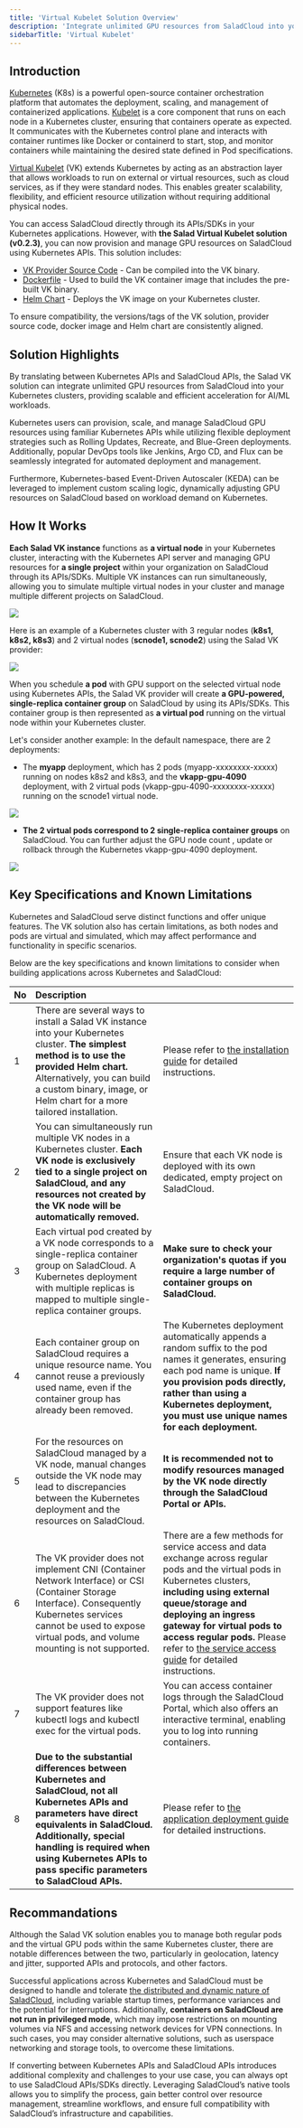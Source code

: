 ```yaml
---
title: 'Virtual Kubelet Solution Overview'
description: 'Integrate unlimited GPU resources from SaladCloud into your Kubernetes clusters'
sidebarTitle: 'Virtual Kubelet'
---
```


## Introduction

[Kubernetes](https://kubernetes.io/docs/home/) (K8s) is a powerful open-source container orchestration platform that
automates the deployment, scaling, and management of containerized applications.
[Kubelet](https://kubernetes.io/docs/reference/command-line-tools-reference/kubelet/) is a core component that runs on
each node in a Kubernetes cluster, ensuring that containers operate as expected. It communicates with the Kubernetes
control plane and interacts with container runtimes like Docker or containerd to start, stop, and monitor containers
while maintaining the desired state defined in Pod specifications.

[Virtual Kubelet](https://github.com/virtual-kubelet/virtual-kubelet) (VK) extends Kubernetes by acting as an
abstraction layer that allows workloads to run on external or virtual resources, such as cloud services, as if they were
standard nodes. This enables greater scalability, flexibility, and efficient resource utilization without requiring
additional physical nodes.

You can access SaladCloud directly through its APIs/SDKs in your Kubernetes applications. However, with **the Salad
Virtual Kubelet solution (v0.2.3)**, you can now provision and manage GPU resources on SaladCloud using Kubernetes APIs.
This solution includes:

- [VK Provider Source Code](https://github.com/SaladTechnologies/virtual-kubelet-saladcloud/tree/v0.2.3) - Can be
  compiled into the VK binary.
- [Dockerfile](https://github.com/SaladTechnologies/virtual-kubelet-saladcloud/blob/v0.2.3/docker/Dockerfile) - Used to
  build the VK container image that includes the pre-built VK binary.
- [Helm Chart](https://github.com/SaladTechnologies/virtual-kubelet-saladcloud/tree/v0.2.3/charts/virtual-kubelet-saladcloud-chart) -
  Deploys the VK image on your Kubernetes cluster.

To ensure compatibility, the versions/tags of the VK solution, provider source code, docker image and Helm chart are
consistently aligned.

## Solution Highlights

By translating between Kubernetes APIs and SaladCloud APIs, the Salad VK solution can integrate unlimited GPU resources
from SaladCloud into your Kubernetes clusters, providing scalable and efficient acceleration for AI/ML workloads.

Kubernetes users can provision, scale, and manage SaladCloud GPU resources using familiar Kubernetes APIs while
utilizing flexible deployment strategies such as Rolling Updates, Recreate, and Blue-Green deployments. Additionally,
popular DevOps tools like Jenkins, Argo CD, and Flux can be seamlessly integrated for automated deployment and
management.

Furthermore, Kubernetes-based Event-Driven Autoscaler (KEDA) can be leveraged to implement custom scaling logic,
dynamically adjusting GPU resources on SaladCloud based on workload demand on Kubernetes.

## How It Works

**Each Salad VK instance** functions as **a virtual node** in your Kubernetes cluster, interacting with the Kubernetes
API server and managing GPU resources for **a single project** within your organization on SaladCloud through its
APIs/SDKs. Multiple VK instances can run simultaneously, allowing you to simulate multiple virtual nodes in your cluster
and manage multiple different projects on SaladCloud.

<img src="/container-engine/images/k8s-architecture.png" />

Here is an example of a Kubernetes cluster with 3 regular nodes (**k8s1, k8s2, k8s3**) and 2 virtual nodes (**scnode1,
scnode2**) using the Salad VK provider:

<img src="/container-engine/images/k8s-nodes.png" />

When you schedule **a pod** with GPU support on the selected virtual node using Kubernetes APIs, the Salad VK provider
will create **a GPU-powered, single-replica container group** on SaladCloud by using its APIs/SDKs. This container group
is then represented as **a virtual pod** running on the virtual node within your Kubernetes cluster.

Let's consider another example: In the default namespace, there are 2 deployments:

- The **myapp** deployment, which has 2 pods (myapp-xxxxxxxx-xxxxx) running on nodes k8s2 and k8s3, and the
  **vkapp-gpu-4090** deployment, with 2 virtual pods (vkapp-gpu-4090-xxxxxxxx-xxxxx) running on the scnode1 virtual
  node.

<img src="/container-engine/images/k8s-deployment.png" />

- **The 2 virtual pods correspond to 2 single-replica container groups** on SaladCloud. You can further adjust the GPU
  node count , update or rollback through the Kubernetes vkapp-gpu-4090 deployment.

<img src="/container-engine/images/k8s-cg.png" />

## Key Specifications and Known Limitations

Kubernetes and SaladCloud serve distinct functions and offer unique features. The VK solution also has certain
limitations, as both nodes and pods are virtual and simulated, which may affect performance and functionality in
specific scenarios.

Below are the key specifications and known limitations to consider when building applications across Kubernetes and
SaladCloud:

| No  | Description                                                                                                                                                                                                                                                                   |                                                                                                                                                                                                                                                                                                                                                                                                 |
| :-- | :---------------------------------------------------------------------------------------------------------------------------------------------------------------------------------------------------------------------------------------------------------------------------- | :---------------------------------------------------------------------------------------------------------------------------------------------------------------------------------------------------------------------------------------------------------------------------------------------------------------------------------------------------------------------------------------------- |
| 1   | There are several ways to install a Salad VK instance into your Kubernetes cluster. **The simplest method is to use the provided Helm chart.** Alternatively, you can build a custom binary, image, or Helm chart for a more tailored installation.                           | Please refer to [the installation guide](/container-engine/how-to-guides/platform-integrations/installation-helm-chart) for detailed instructions.                                                                                                                                                                                                                                             |
| 2   | You can simultaneously run multiple VK nodes in a Kubernetes cluster. **Each VK node is exclusively tied to a single project on SaladCloud, and any resources not created by the VK node will be automatically removed.**                                                     | Ensure that each VK node is deployed with its own dedicated, empty project on SaladCloud.                                                                                                                                                                                                                                                                                                       |
| 3   | Each virtual pod created by a VK node corresponds to a single-replica container group on SaladCloud. A Kubernetes deployment with multiple replicas is mapped to multiple single-replica container groups.                                                                    | **Make sure to check your organization's quotas if you require a large number of container groups on SaladCloud.**                                                                                                                                                                                                                                                                              |
| 4   | Each container group on SaladCloud requires a unique resource name. You cannot reuse a previously used name, even if the container group has already been removed.                                                                                                            | The Kubernetes deployment automatically appends a random suffix to the pod names it generates, ensuring each pod name is unique. **If you provision pods directly, rather than using a Kubernetes deployment, you must use unique names for each deployment.**                                                                                                                                  |
| 5   | For the resources on SaladCloud managed by a VK node, manual changes outside the VK node may lead to discrepancies between the Kubernetes deployment and the resources on SaladCloud.                                                                                         | **It is recommended not to modify resources managed by the VK node directly through the SaladCloud Portal or APIs.**                                                                                                                                                                                                                                                                            |
| 6   | The VK provider does not implement CNI (Container Network Interface) or CSI (Container Storage Interface). Consequently Kubernetes services cannot be used to expose virtual pods, and volume mounting is not supported.                                                      | There are a few methods for service access and data exchange across regular pods and the virtual pods in Kubernetes clusters, **including using external queue/storage and deploying an ingress gateway for virtual pods to access regular pods.** Please refer to [the service access guide](/container-engine/how-to-guides/platform-integrations/service-access) for detailed instructions. |
| 7   | The VK provider does not support features like kubectl logs and kubectl exec for the virtual pods.                                                                                                                                                                            | You can access container logs through the SaladCloud Portal, which also offers an interactive terminal, enabling you to log into running containers.                                                                                                                                                                                                                                            |
| 8   | **Due to the substantial differences between Kubernetes and SaladCloud, not all Kubernetes APIs and parameters have direct equivalents in SaladCloud. Additionally, special handling is required when using Kubernetes APIs to pass specific parameters to SaladCloud APIs.** | Please refer to [the application deployment guide](/container-engine/how-to-guides/platform-integrations/application-deployment) for detailed instructions.                                                                                                                                                                                                                                    |

## Recommandations

Although the Salad VK solution enables you to manage both regular pods and the virtual GPU pods within the same
Kubernetes cluster, there are notable differences between the two, particularly in geolocation, latency and jitter,
supported APIs and protocols, and other factors.

Successful applications across Kubernetes and SaladCloud must be designed to handle and tolerate
[the distributed and dynamic nature of SaladCloud](/container-engine/tutorials/performance/high-performance-apps),
including variable startup times, performance variances and the potential for interruptions. Additionally, **containers
on SaladCloud are not run in privileged mode**, which may impose restrictions on mounting volumes via NFS and accessing
network devices for VPN connections. In such cases, you may consider alternative solutions, such as userspace networking
and storage tools, to overcome these limitations.

If converting between Kubernetes APIs and SaladCloud APIs introduces additional complexity and challenges to your use
case, you can always opt to use SaladCloud APIs/SDKs directly. Leveraging SaladCloud’s native tools allows you to
simplify the process, gain better control over resource management, streamline workflows, and ensure full compatibility
with SaladCloud’s infrastructure and capabilities.
